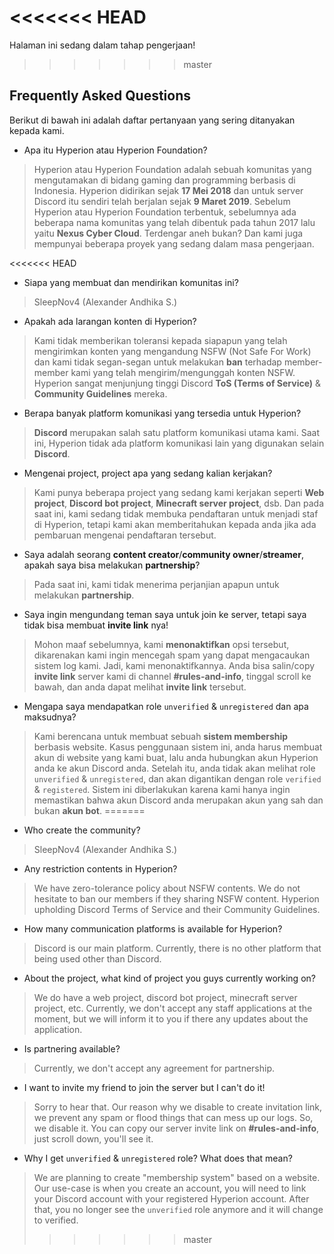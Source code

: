 <<<<<<< HEAD
=======
 
<Callout type="warning" emoji="🚧">
  Halaman ini sedang dalam tahap pengerjaan!
</Callout>

>>>>>>> master
## Frequently Asked Questions
Berikut di bawah ini adalah daftar pertanyaan yang sering ditanyakan kepada kami.

- Apa itu Hyperion atau Hyperion Foundation?
> Hyperion atau Hyperion Foundation adalah sebuah komunitas yang mengutamakan di bidang gaming dan programming berbasis di Indonesia. Hyperion didirikan sejak **17 Mei 2018** dan untuk server Discord itu sendiri telah berjalan sejak **9 Maret 2019**. Sebelum Hyperion atau Hyperion Foundation terbentuk, sebelumnya ada beberapa nama komunitas yang telah dibentuk pada tahun 2017 lalu yaitu **Nexus Cyber Cloud**. Terdengar aneh bukan? Dan kami juga mempunyai beberapa proyek yang sedang dalam masa pengerjaan.

<<<<<<< HEAD
- Siapa yang membuat dan mendirikan komunitas ini?
> SleepNov4 (Alexander Andhika S.)

- Apakah ada larangan konten di Hyperion?
> Kami tidak memberikan toleransi kepada siapapun yang telah mengirimkan konten yang mengandung NSFW (Not Safe For Work) dan kami tidak segan-segan untuk melakukan **ban** terhadap member-member kami yang telah mengirim/mengunggah konten NSFW. Hyperion sangat menjunjung tinggi Discord **ToS (Terms of Service)** & **Community Guidelines** mereka.

- Berapa banyak platform komunikasi yang tersedia untuk Hyperion?
> **Discord** merupakan salah satu platform komunikasi utama kami. Saat ini, Hyperion tidak ada platform komunikasi lain yang digunakan selain **Discord**.

- Mengenai project, project apa yang sedang kalian kerjakan?
> Kami punya beberapa project yang sedang kami kerjakan seperti **Web project**, **Discord bot project**, **Minecraft server project**, dsb. Dan pada saat ini, kami sedang tidak membuka pendaftaran untuk menjadi staf di Hyperion, tetapi kami akan memberitahukan kepada anda jika ada pembaruan mengenai pendaftaran tersebut.

- Saya adalah seorang **content creator**/**community owner**/**streamer**, apakah saya bisa melakukan **partnership**?
> Pada saat ini, kami tidak menerima perjanjian apapun untuk melakukan **partnership**.

- Saya ingin mengundang teman saya untuk join ke server, tetapi saya tidak bisa membuat **invite link** nya!
> Mohon maaf sebelumnya, kami **menonaktifkan** opsi tersebut, dikarenakan kami ingin mencegah spam yang dapat mengacaukan sistem log kami. Jadi, kami menonaktifkannya. Anda bisa salin/copy **invite link** server kami di channel **#rules-and-info**, tinggal scroll ke bawah, dan anda dapat melihat **invite link** tersebut.

- Mengapa saya mendapatkan role `unverified` & `unregistered` dan apa maksudnya?
> Kami berencana untuk membuat sebuah **sistem membership** berbasis website. Kasus penggunaan sistem ini, anda harus membuat akun di website yang kami buat, lalu anda hubungkan akun Hyperion anda ke akun Discord anda. Setelah itu, anda tidak akan melihat role `unverified` & `unregistered`, dan akan digantikan dengan role `verified` & `registered`. Sistem ini diberlakukan karena kami hanya ingin memastikan bahwa akun Discord anda merupakan akun yang sah dan bukan **akun bot**.
=======
- Who create the community?
> SleepNov4 (Alexander Andhika S.)

- Any restriction contents in Hyperion?
> We have zero-tolerance policy about NSFW contents. We do not hesitate to ban our members if they sharing NSFW content. Hyperion upholding Discord Terms of Service and their Community Guidelines.

- How many communication platforms is available for Hyperion?
> Discord is our main platform. Currently, there is no other platform that being used other than Discord.

- About the project, what kind of project you guys currently working on?
> We do have a web project, discord bot project, minecraft server project, etc. Currently, we don't accept any staff applications at the moment, but we will inform it to you if there any updates about the application.

- Is partnering available?
> Currently, we don't accept any agreement for partnership.

- I want to invite my friend to join the server but I can't do it!
> Sorry to hear that. Our reason why we disable to create invitation link, we prevent any spam or flood things that can mess up our logs. So, we disable it. You can copy our server invite link on **#rules-and-info**, just scroll down, you'll see it.

- Why I get `unverified` & `unregistered` role? What does that mean?
> We are planning to create "membership system" based on a website. Our use-case is when you create an account, you will need to link your Discord account with your registered Hyperion account. After that, you no longer see the `unverified` role anymore and it will change to verified.
>>>>>>> master
